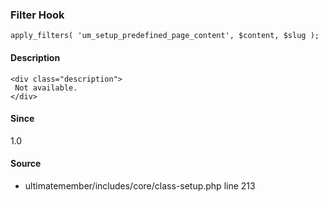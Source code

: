 
### Filter Hook    
    
```
apply_filters( 'um_setup_predefined_page_content', $content, $slug );
```

#### Description
    <div class="description">
     Not available.
    </div>

#### Since
<div class="description">
1.0
</div>

#### Source
  - <Link href="/developer/files/includes-core-class-setup#source-view.213">ultimatemember/includes/core/class-setup.php</Link> <Link href="/developer/files/includes-core-class-setup#source-view.213">line 213</Link>

